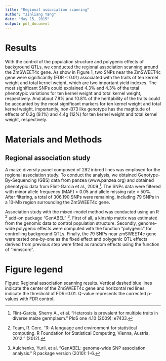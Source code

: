 ```yaml
---
title: "Regional association scanning"
author: "Jinliang Yang"
date: "May 15, 2015"
output: pdf_document
---
```


# Results
With the control of the population structure and polygenic effects of background QTLs, we conducted the regional association scanning around the ZmSWEET4c gene. As show in Figure 1, two SNPs near the ZmSWEET4c gene were significantly (FDR < 0.01) associated with the traits of ten kernel weight and total kernel weight, which are two important yield indexes. The most significant SNPs could explained 4.3% and 4.3% of the total phenotypic variations for ten kernel weight and total kernel weight, respectively. And about 7.8% and 10.8% of the heritability of the traits could be accounted by the most significant markers for ten kernel weight and total kernel weight. Importantly, non-B73 like genotype has the magtitude of effects of 0.2g (9.1%) and 4.4g (12%) for ten kernel weight and total kernel weight, respectively.

# Materials and Methods
## Regional association study
A maize diversity panel composed of 282 inbred lines was employed for the regional association study. To conduct the analysis, we obtained Genotype-By-Sequencing (GBS) data from panzea (www.panzea.org) and obtained phenotypic data from Flint-Garcia et al., 2009 [^flint-garcia]. The SNPs data were filtered with minor allele frequency (MAF) > 0.05 and allele missing rate < 50%. After filtering, a total of 306,190 SNPs were remaining, including 79 SNPs in a 10-Mb region surrounding the ZmSWEET4c gene. 

Association study with the mixed-model method was conducted using an R [^R] add-on package "GenABEL" [^GenABEL]. First of all, a kinship matrix was estimated from the genomic data to control population structure. Secondly, genome-wide polygenic effects were computed with the function "polygenic" for controlling background QTLs. Finally, the 79 SNPs near zmSWEET4c gene were tested one-by-one as the fixed effect and polygenic QTL effects derived from previous step were fitted as random effects using the function of "mmscore". 

# Figure legend
Figure: Regional association scanning results. Vertical dashed blue lines indicate the center of the ZmSWEET4c gene and horizontal red lines indicate the threshold of FDR=0.01. Q-value represents the corrected p-values with FDR control. 

[^flint-garcia]: Flint-Garcia, Sherry A., et al. "Heterosis is prevalent for multiple traits in diverse maize germplasm." PloS one 4.10 (2009): e7433.
[^R]: Team, R. Core. "R: A language and environment for statistical computing. R Foundation for Statistical Computing, Vienna, Austria, 2012." (2012).
[^GenABEL]: Aulchenko, Yurii, et al. "GenABEL: genome-wide SNP association analysis." R package version (2010): 1-6.

